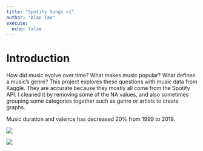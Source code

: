 ```yaml
---
title: "Spotify Songs v1"
author: "Alan Tao"
execute: 
  echo: false
---
```


# Introduction
How did music evolve over time? What makes music popular? What defines a music's genre? This project explores these questions with music data from Kaggle. They are accurate because they mostly all come from the Spotify API. I cleaned it by removing some of the NA values, and also sometimes grouping some categories together such as genre or artists to create graphs.

Music duration and valence has decreased 20% from 1999 to 2019.

![](../src/plots/spotify_2000_2019_valence.png)


![](../src/plots/spotify_2000_2019_duration.png)



